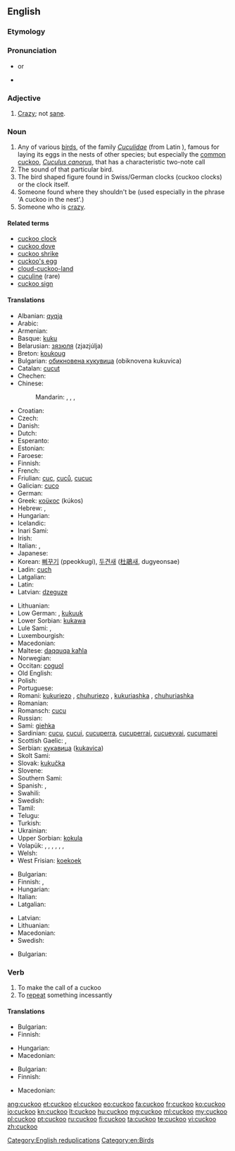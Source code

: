 ==English==
{{wikipedia}}

===Etymology===
{{onomat}}

===Pronunciation===
* {{IPA|/ˈkʊkuː/}} or {{IPA|/ˈkuːkuː/}}
* {{audio|en-us-cuckoo.ogg|Audio (US)}}

===Adjective===
{{en-adj}}

# [[crazy|Crazy]]; not [[sane]].

===Noun===
{{en-noun}}

# Any of various [[bird]]s, of the family ''[[Cuculidae]]'' (from Latin {{term|cuculus||cuckoo|lang=la}}), famous for laying its eggs in the nests of other species; but especially the [[common cuckoo]], ''[[Cuculus canorus]]'', that has a characteristic two-note call
# The sound of that particular bird.
# The bird shaped figure found in Swiss/German clocks (cuckoo clocks) or the clock itself.
# Someone found where they shouldn't be (used especially in the phrase 'A cuckoo in the nest'.)
# Someone who is [[crazy]].

====Related terms====
* [[cuckoo clock]]
* [[cuckoo dove]]
* [[cuckoo shrike]]
* [[cuckoo's egg]]
* [[cloud-cuckoo-land]]
* [[cuculine]] (rare)
* [[cuckoo sign]]

====Translations====
{{trans-top|the bird}}
* Albanian: [[qyqja]]
* Arabic: {{t|ar|وقواق|m|tr=waqwaaq}}
* Armenian: {{t|hy|կկու|tr=kku}}
* Basque: [[kuku]]
* Belarusian: [[зязюля]] (zjazjúlja) {{f}}
* Breton: [[koukoug]]
* Bulgarian: [[обикновена кукувица]] (obiknovena kukuvica) {{f}}
* Catalan: [[cucut]] {{m}}
* Chechen: {{tø|ce|оттйокх}}
* Chinese:
*: Mandarin: {{t|cmn|杜鵑|sc=Hani}}, {{t|cmn|杜鹃|tr=dùjuān|sc=Hani}},  {{t|cmn|布穀|sc=Hani}},  {{t|cmn|布谷|tr=bùgǔ|sc=Hani}}
* Croatian: {{t-|hr|kukavica|f}}
* Czech: {{t-|cs|kukačka|f}}
* Danish: {{t|da|gøg}}
* Dutch: {{t+|nl|koekoek|m}}
* Esperanto: {{t-|eo|kukolo|xs=Esperanto}}
* Estonian: {{t+|et|kägu}}
* Faroese: {{t|fo|geykur}}
* Finnish: {{t+|fi|käki}}
* French: {{t+|fr|coucou|m}}
* Friulian: [[cuc]], [[cuců]], [[cucuc]]
* Galician: [[cuco]] {{m}}
* German: {{t+|de|Kuckuck|m}}
* Greek: [[κοϋκος]] (kúkos) {{m}}
* Hebrew: {{t-|he|קוקייה|f|tr=kukiyá}}, {{t-|he|קוּקִיָה|f|tr=kukiyá}}
* Hungarian: {{t+|hu|kakukk}}
* Icelandic: {{t+|is|gaukur}}
* Inari Sami: {{tø|smn|kiehâ}}
* Irish: {{t-|ga|cuach|xs=Irish}}
* Italian: {{t+|it|cuculo|m}}, {{t+|it|cucù|m}}
* Japanese: {{t|ja|カッコウ|tr=kakkō}}
* Korean: [[뻐꾸기]] (ppeokkugi), [[두견새]] ([[杜鵑]]새, dugyeonsae)
* Ladin: [[cuch]]
* Latgalian: {{tø|ltg|dzagiuze}}
* Latin: {{t-|la|cuculus|m}}
* Latvian: [[dzeguze]]
{{trans-mid}}
* Lithuanian: {{t+|lt|gegutė|xs=Lithuanian}}
* Low German: {{t+|nds|Kuukuuk|m}}, [[kukuuk]] {{m}}
* Lower Sorbian: [[kukawa]]
* Lule Sami: {{tø|smj|giehka}}, {{tø|smj|ránatjalådde}}
* Luxembourgish: {{t|lb|Guckuck|m}}
* Macedonian: {{t-|mk|кукавица|f|tr=kukávica}}
* Maltese: [[daqquqa kaħla]] {{f}}
* Norwegian: {{t|no|gjøk}}
* Occitan: [[coguol]]
* Old English: {{t-|ang|geac|m|alt=ġēac|xs=Old English}}
* Polish: {{t+|pl|kukułka|f}}
* Portuguese: {{t-|pt|cuco|m}}
* Romani: [[kukuriezo]] {{m}}, [[chuhuriezo]] {{m}}, [[kukuriashka]] {{f}}, [[chuhuriashka]] {{f}}
* Romanian: {{t+|ro|cuc}}
* Romansch: [[cucu]]
* Russian: {{t+|ru|кукушка|f|tr=kukúška}}
* Sami: [[giehka]]
* Sardinian: [[cucu]], [[cucui]], [[cucuperra]], [[cucuperrai]], [[cucuevvai]], [[cucumarei]]
* Scottish Gaelic: {{t-|gd|cuthag|f|xs=Scottish Gaelic}}, {{t-|gd|cuach|f|xs=Scottish Gaelic}}
* Serbian: [[кукавица]] ([[kukavica]]) {{f}}
* Skolt Sami: {{tø|sms|ǩiõkk}}
* Slovak: [[kukučka]] {{f}}
* Slovene: {{t+|sl|kukavica|f}}
* Southern Sami: {{tø|sma|gïege}}
* Spanish: {{t+|es|cuco|m}}, {{t+|es|cuclillo|m}}
* Swahili: {{t|sw|kekeo}}
* Swedish: {{t+|sv|gök}}
* Tamil: {{t|ta|குயில்|tr=kuyil|sc=Taml}}
* Telugu: {{t|te|కోకిల}}
* Turkish: {{t+|tr|guguk}}
* Ukrainian: {{t-|uk|зозуля|f|tr=zozúlja|xs=Ukrainian}}
* Upper Sorbian: [[kokula]]
* Volapük: {{qualifier|♂♀}} {{t+|vo|kukuk}}, {{qualifier|♂}} {{t|vo|hikukuk}}, {{qualifier|♀}} {{t|vo|jikukuk}}, {{qualifier|♂♀ offspring, young}} {{t|vo|kukukül}}, {{qualifier|♂ offspring, young}} {{t|vo|hikukukül}}, {{qualifier|♀ offspring, young}} {{t|vo|jikukukül}}, {{qualifier|older term}} {{t|vo|kuklit}}
* Welsh: {{t-|cy|cog|xs=Welsh}}
* West Frisian: [[koekoek]]
{{trans-bottom}}

{{trans-top|the sound}}
* Bulgarian: {{t|bg|кукане|n}}
* Finnish: {{t-|fi|kukunta}}, {{t+|fi|kukkuu}}
* Hungarian: {{t+|hu|kakukk}}
* Italian: {{t|it|cu cu}}
* Latgalian: {{tø|ltg|kiukuot}}
{{trans-mid}}
* Latvian: {{t|lv|kūkot}}
* Lithuanian: {{t|lt|kukuoti}}
* Macedonian: {{t-|mk|ку-ку|tr=ku-ku}}
* Swedish: {{t|sv|kucku}}
{{trans-bottom}}

{{trans-top|someone crazy}}
* Bulgarian: {{t|bg|чалнат|m}}
{{trans-mid}}
{{trans-bottom}}

===Verb===
{{en-verb}}

# To make the call of a cuckoo
# To [[repeat]] something incessantly

====Translations====
{{trans-top|to make the call of a cuckoo}}
* Bulgarian: {{t|bg|кукам}}
* Finnish: {{t+|fi|kukkua}}
{{trans-mid}}
* Hungarian: {{t|hu|kakukkol}}
* Macedonian: {{t-|mk|кука|tr=kúka}}
{{trans-bottom}}

{{trans-top|to repeat something incessantly}}
* Bulgarian: {{t|bg|повтарям монотонно}}
* Finnish: {{t+|fi|hokea}}
{{trans-mid}}
* Macedonian: {{t|mk|вергла|tr=vérgla}}
{{trans-bottom}}

[[Category:English reduplications]]
[[Category:en:Birds]]

[[ang:cuckoo]]
[[et:cuckoo]]
[[el:cuckoo]]
[[eo:cuckoo]]
[[fa:cuckoo]]
[[fr:cuckoo]]
[[ko:cuckoo]]
[[io:cuckoo]]
[[kn:cuckoo]]
[[lt:cuckoo]]
[[hu:cuckoo]]
[[mg:cuckoo]]
[[ml:cuckoo]]
[[my:cuckoo]]
[[pl:cuckoo]]
[[pt:cuckoo]]
[[ru:cuckoo]]
[[fi:cuckoo]]
[[ta:cuckoo]]
[[te:cuckoo]]
[[vi:cuckoo]]
[[zh:cuckoo]]